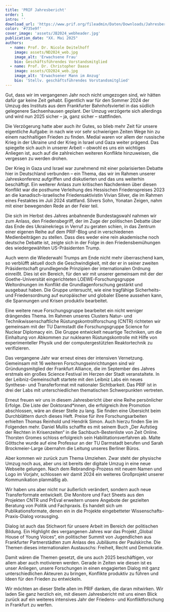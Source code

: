 ```yaml
---
title: 'PRIF Jahresbericht'
order: 1
intro: ''
download_url: 'https://www.prif.org/fileadmin/Daten/Downloads/Jahresberichte/prif-jahresbericht_2023_download.pdf'
color: '#735e9f'
cover_image: 'assets/JB2024_webheader.jpg'
publication_date: "XX. Mai 2025"
authors:
  - name: Prof. Dr. Nicole Deitelhoff
    image: assets/ND2024_web.jpg
    image_alt: 'Erwachsene Frau'
    bio: Geschäftsführendes Vorstandsmitglied
  - name: Prof. Dr. Christopher Daase
    image: assets/CD2024_web.jpg
    image_alt: 'Erwachsener Mann im Anzug'
    bio: 'Stellv. geschäftsführendes Vorstandsmitglied'
---
```


<Leadin>Gut, dass wir </Leadin> im vergangenen Jahr noch nicht umgezogen sind, wir hätten dafür gar keine Zeit gehabt. Eigentlich war für den Sommer 2024 der Umzug des Instituts aus dem Frankfurter Bahnhofsviertel in das südlich gelegenere Sachsenhausen geplant. Der Umzug verzögerte sich allerdings und wird nun 2025 sicher – ja, ganz sicher – stattfinden.

Die Verzögerung hatte aber auch ihr Gutes, so blieb mehr Zeit für unsere eigentliche Aufgabe: in nach wie vor sehr schwierigen Zeiten Wege hin zu einem nachhaltigen Frieden zu finden. Medial waren vor allem der russische Krieg in der Ukraine und der Krieg in Israel und Gaza weiter prägend. Das spiegelte sich auch in unserer Arbeit – obwohl es uns ein wichtiges Anliegen ist, auch auf die zahlreichen weiteren Konflikte hinzuweisen, die vergessen zu werden drohen.

Der Krieg in Gaza und Israel war zunehmend mit einer polarisierten Debatte hier in Deutschland verbunden – ein Thema, das wir im Rahmen unserer Jahreskonferenz aufgriffen und diskutierten und das uns weiterhin beschäftigt. Ein weiterer Anlass zum kritischen Nachdenken über diesen Konflikt war die posthume Verleihung des Hessischen Friedenspreises 2023 an die kanadisch-israelische Friedensaktivistin Vivian Silver, die im Rahmen eines Festaktes im Juli 2024 stattfand. Silvers Sohn, Yonatan Zeigen, nahm mit einer bewegenden Rede an der Feier teil.

Die sich im Herbst des Jahres anbahnende Bundestagswahl nahmen wir zum Anlass, den Friedensbegriff, der im Zuge der politischen Debatte über das Ende des Ukrainekriegs in Verruf zu geraten schien, in das Zentrum einer eigenen Reihe auf dem PRIF-Blog und in verschiedenen Medienbeiträgen zu stellen. Dass dies weder eine rein akademische noch deutsche Debatte ist, zeigte sich in der Folge in den Friedensbemühungen des wiedergewählten US-Präsidenten Trump.

Auch wenn die Wiederwahl Trumps am Ende nicht mehr überraschend kam, so verblüfft aktuell doch die Geschwindigkeit, mit der er in seiner zweiten Präsidentschaft grundlegende Prinzipien der internationalen Ordnung einreißt. Dies ist ein Bereich, für den wir mit unserer gemeinsam mit der der Goethe-Universität eingerichteten LOEWE-Forschungsgruppe Weltordnungen im Konflikt die Grundlagenforschung gestärkt und ausgebaut haben. Die Gruppe untersucht, wie eine tragfähige Sicherheits- und Friedensordnung auf europäischer und globaler Ebene aussehen kann, die Spannungen und Krisen produktiv bearbeitet.

Eine weitere neue Forschungsgruppe bearbeitet ein nicht weniger drängendes Thema. Im Rahmen unseres Clusters Natur- und Technikwissenschaftliche Rüstungskontrollforschung (CNTR) richteten wir gemeinsam mit der TU Darmstadt die Forschungsgruppe Science for Nuclear Diplomacy ein. Die Gruppe entwickelt neuartige Techniken, um die Einhaltung von Abkommen zur nuklearen Rüstungskontrolle mit Hilfe von experimenteller Physik und der computergestützten Reaktortechnik zu verifizieren.

Das vergangene Jahr war erneut eines der intensiven Vernetzung. Gemeinsam mit 16 weiteren Forschungseinrichtungen sind wir Gründungsmitglied der Frankfurt Alliance, die im September des Jahres erstmals ein großes Science Festival im Herzen der Stadt veranstaltete. In der Leibniz-Gemeinschaft startete mit den Leibniz Labs ein neues Synthese- und Transferformat mit nationaler Sichtbarkeit. Das PRIF ist in drei der Labs mit unterschiedlichen thematischen Schwerpunkten vertreten.

Erneut freuen wir uns in diesem Jahresbericht über eine Reihe persönlicher Erfolge. Die Liste der Doktorand*innen, die erfolgreich ihre Promotion abschlossen, wäre an dieser Stelle zu lang. Sie finden eine Übersicht beim Durchblättern durch dieses Heft. Preise für ihre Forschungsarbeiten erhielten Thomas Reinhold und Hendrik Simon. Auch hierzu finden Sie im Folgenden mehr. Daniel Mullis schaffte es mit seinem Buch „Der Aufstieg der Rechten in Krisenzeiten“ in die Sachbuch-Bestenliste von Zeit Online. Thorsten Gromes schloss erfolgreich sein Habilitationsverfahren ab. Malte Göttsche wurde auf eine Professur an der TU Darmstadt berufen und Sarah Brockmeier-Large übernahm die Leitung unseres Berliner Büros.

Aber kommen wir zurück zum Thema Umziehen. Zwar steht der physische Umzug noch aus, aber uns ist bereits der digitale Umzug in eine neue Webseite gelungen. Nach dem Rebranding-Prozess mit neuem Namen und Logo im Vorjahr, schlossen wir damit 2024 ein weiteres Großprojekt unserer Kommunikation planmäßig ab.

Wir haben uns aber nicht nur äußerlich verändert, sondern auch neue Transferformate entwickelt. Die Monitore und Fact Sheets aus den Projekten CNTR und PrEval erweitern unsere Angebote der gezielten Beratung von Politik und Fachpraxis. Es handelt sich um Publikationsformate, denen ein in die Projekte eingebetteter Wissenschafts-Praxis-Dialog vorausging.

Dialog ist auch das Stichwort für unsere Arbeit im Bereich der politischen Bildung. Ein Highlight des vergangenen Jahres war das Projekt „Global House of Young Voices“, ein politischer Summit von Jugendlichen aus Frankfurter Partnerstädten zum Anlass des Jubiläums der Paulskirche. Die Themen dieses internationalen Austauschs: Freiheit, Recht und Demokratie.

Damit wären die Themen gesetzt, die uns auch 2025 beschäftigen, vor allem aber auch motivieren werden. Gerade in Zeiten wie diesen ist es unser Anliegen, unsere Forschungen in einen engagierten Dialog mit ganz unterschiedlichen Akteuren zu bringen, Konflikte produktiv zu führen und Ideen für den Frieden zu entwickeln.

Wir möchten an dieser Stelle allen im PRIF danken, die daran mitwirken. Wir laden Sie ganz herzlich ein, mit diesem Jahresbericht mit uns einen Blick zurück auf ein weiteres intensives Jahr der Friedens- und Konfliktforschung in Frankfurt zu werfen.
